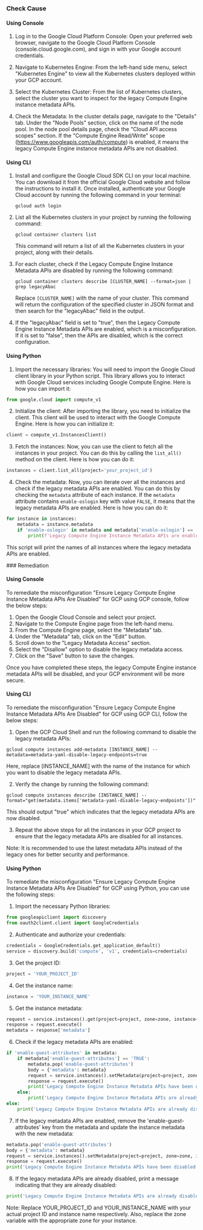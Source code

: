 

<Tabs><Tab title='Cause'>
### Check Cause

#### Using Console

1. Log in to the Google Cloud Platform Console: Open your preferred web browser, navigate to the Google Cloud Platform Console (console.cloud.google.com), and sign in with your Google account credentials.

2. Navigate to Kubernetes Engine: From the left-hand side menu, select "Kubernetes Engine" to view all the Kubernetes clusters deployed within your GCP account.

3. Select the Kubernetes Cluster: From the list of Kubernetes clusters, select the cluster you want to inspect for the legacy Compute Engine instance metadata APIs.

4. Check the Metadata: In the cluster details page, navigate to the "Details" tab. Under the "Node Pools" section, click on the name of the node pool. In the node pool details page, check the "Cloud API access scopes" section. If the "Compute Engine Read/Write" scope (https://www.googleapis.com/auth/compute) is enabled, it means the legacy Compute Engine instance metadata APIs are not disabled.

#### Using CLI

1. Install and configure the Google Cloud SDK CLI on your local machine. You can download it from the official Google Cloud website and follow the instructions to install it. Once installed, authenticate your Google Cloud account by running the following command in your terminal:

   ```
   gcloud auth login
   ```

2. List all the Kubernetes clusters in your project by running the following command:

   ```
   gcloud container clusters list
   ```

   This command will return a list of all the Kubernetes clusters in your project, along with their details.

3. For each cluster, check if the Legacy Compute Engine Instance Metadata APIs are disabled by running the following command:

   ```
   gcloud container clusters describe [CLUSTER_NAME] --format=json | grep legacyAbac
   ```

   Replace `[CLUSTER_NAME]` with the name of your cluster. This command will return the configuration of the specified cluster in JSON format and then search for the "legacyAbac" field in the output.

4. If the "legacyAbac" field is set to "true", then the Legacy Compute Engine Instance Metadata APIs are enabled, which is a misconfiguration. If it is set to "false", then the APIs are disabled, which is the correct configuration.

#### Using Python

1. Import the necessary libraries: You will need to import the Google Cloud client library in your Python script. This library allows you to interact with Google Cloud services including Google Compute Engine. Here is how you can import it:

```python
from google.cloud import compute_v1
```

2. Initialize the client: After importing the library, you need to initialize the client. This client will be used to interact with the Google Compute Engine. Here is how you can initialize it:

```python
client = compute_v1.InstancesClient()
```

3. Fetch the instances: Now, you can use the client to fetch all the instances in your project. You can do this by calling the `list_all()` method on the client. Here is how you can do it:

```python
instances = client.list_all(project='your_project_id')
```

4. Check the metadata: Now, you can iterate over all the instances and check if the legacy metadata APIs are enabled. You can do this by checking the `metadata` attribute of each instance. If the `metadata` attribute contains `enable-oslogin` key with value `FALSE`, it means that the legacy metadata APIs are enabled. Here is how you can do it:

```python
for instance in instances:
    metadata = instance.metadata
    if 'enable-oslogin' in metadata and metadata['enable-oslogin'] == 'FALSE':
        print(f'Legacy Compute Engine Instance Metadata APIs are enabled in instance {instance.name}')
```

This script will print the names of all instances where the legacy metadata APIs are enabled.

</Tab>

<Tab title='Remediation'>
### Remediation

#### Using Console

To remediate the misconfiguration "Ensure Legacy Compute Engine Instance Metadata APIs Are Disabled" for GCP using GCP console, follow the below steps:

1. Open the Google Cloud Console and select your project.
2. Navigate to the Compute Engine page from the left-hand menu.
3. From the Compute Engine page, select the "Metadata" tab.
4. Under the "Metadata" tab, click on the "Edit" button.
5. Scroll down to the "Legacy Metadata Access" section.
6. Select the "Disallow" option to disable the legacy metadata access.
7. Click on the "Save" button to save the changes.

Once you have completed these steps, the legacy Compute Engine instance metadata APIs will be disabled, and your GCP environment will be more secure.

#### Using CLI

To remediate the misconfiguration "Ensure Legacy Compute Engine Instance Metadata APIs Are Disabled" for GCP using GCP CLI, follow the below steps:

1. Open the GCP Cloud Shell and run the following command to disable the legacy metadata APIs:

```
gcloud compute instances add-metadata [INSTANCE_NAME] --metadata=metadata-yaml-disable-legacy-endpoints=true
```

Here, replace [INSTANCE_NAME] with the name of the instance for which you want to disable the legacy metadata APIs.

2. Verify the change by running the following command:

```
gcloud compute instances describe [INSTANCE_NAME] --format="get(metadata.items['metadata-yaml-disable-legacy-endpoints'])"
```

This should output "true" which indicates that the legacy metadata APIs are now disabled.

3. Repeat the above steps for all the instances in your GCP project to ensure that the legacy metadata APIs are disabled for all instances.

Note: It is recommended to use the latest metadata APIs instead of the legacy ones for better security and performance.

#### Using Python

To remediate the misconfiguration "Ensure Legacy Compute Engine Instance Metadata APIs Are Disabled" for GCP using Python, you can use the following steps:

1. Import the necessary Python libraries:
```python
from googleapiclient import discovery
from oauth2client.client import GoogleCredentials
```
2. Authenticate and authorize your credentials:
```python
credentials = GoogleCredentials.get_application_default()
service = discovery.build('compute', 'v1', credentials=credentials)
```
3. Get the project ID:
```python
project = 'YOUR_PROJECT_ID'
```
4. Get the instance name:
```python
instance = 'YOUR_INSTANCE_NAME'
```
5. Get the instance metadata:
```python
request = service.instances().get(project=project, zone=zone, instance=instance)
response = request.execute()
metadata = response['metadata']
```
6. Check if the legacy metadata APIs are enabled:
```python
if 'enable-guest-attributes' in metadata:
    if metadata['enable-guest-attributes'] == 'TRUE':
        metadata.pop('enable-guest-attributes')
        body = {'metadata': metadata}
        request = service.instances().setMetadata(project=project, zone=zone, instance=instance, body=body)
        response = request.execute()
        print('Legacy Compute Engine Instance Metadata APIs have been disabled.')
    else:
        print('Legacy Compute Engine Instance Metadata APIs are already disabled.')
else:
    print('Legacy Compute Engine Instance Metadata APIs are already disabled.')
```
7. If the legacy metadata APIs are enabled, remove the 'enable-guest-attributes' key from the metadata and update the instance metadata with the new metadata:
```python
metadata.pop('enable-guest-attributes')
body = {'metadata': metadata}
request = service.instances().setMetadata(project=project, zone=zone, instance=instance, body=body)
response = request.execute()
print('Legacy Compute Engine Instance Metadata APIs have been disabled.')
```
8. If the legacy metadata APIs are already disabled, print a message indicating that they are already disabled:
```python
print('Legacy Compute Engine Instance Metadata APIs are already disabled.')
```
Note: Replace YOUR_PROJECT_ID and YOUR_INSTANCE_NAME with your actual project ID and instance name respectively. Also, replace the zone variable with the appropriate zone for your instance.


</Tab>
</Tabs>